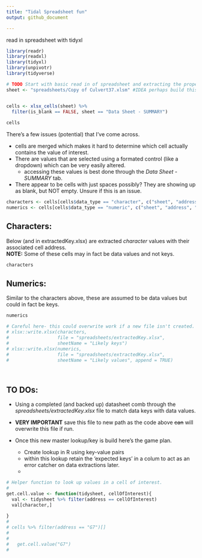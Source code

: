 ```yaml
---
title: "Tidal Spreadsheet fun"
output: github_document

---
```


read in spreadsheet with tidyxl

```r

library(readr)
library(readxl)
library(tidyxl)
library(unpivotr)
library(tidyverse)

```

```r

# TODO Start with basic read in of spreadsheet and extracting the proper cells.
sheet <- "spreadsheets/Copy of Culvert37.xlsm" #IDEA perhaps build this as a shiny gadget to allow for pushing onto the web for others?


cells <- xlsx_cells(sheet) %>% 
  filter(is_blank == FALSE, sheet == "Data Sheet - SUMMARY") 
  
cells

```
There's a few issues (potential) that I've come across.  

* cells are merged which makes it hard to determine which cell actually contains the value of interest.  
* There are values that are selected using a formated control (like a dropdown) which can be very easily altered.  
  + accessing these values is best done through the *Data Sheet - SUMMARY* tab.  
* There appear to be cells with just spaces possibly? They are showing up as blank, but NOT empty. Unsure if this is an issue.

```r
characters <- cells[cells$data_type == "character", c("sheet", "address", "character")]
numerics <- cells[cells$data_type == "numeric", c("sheet", "address", "numeric")]

```
## Characters:
Below (and in extractedKey.xlsx) are extracted *character* values with their associated cell address.  
**NOTE:** Some of these cells may in fact be data values and not keys.  

```r
characters
```

## Numerics:
Similar to the characters above, these are assumed to be data values but could in fact be keys.  
```r
numerics
```

```r
# Careful here- this could overwrite work if a new file isn't created.
# xlsx::write.xlsx(characters, 
#                  file = "spreadsheets/extractedKey.xlsx", 
#                  sheetName = "Likely keys") 
# xlsx::write.xlsx(numerics, 
#                  file = "spreadsheets/extractedKey.xlsx", 
#                  sheetName = "Likely values", append = TRUE)

  
```

## TO DOs:  
* Using a completed (and backed up) datasheet comb through the *spreadsheets/extractedKey.xlsx* file to match data keys with data values.   

* **VERY IMPORTANT** save this file to new path as the code above ~~can~~ will overwrite this file if run.  

* Once this new master lookup/key is build here's the game plan.  
  + Create lookup in R using key-value pairs  
  + within this lookup retain the 'expected keys' in a colum to act as an error catcher on data extractions later.  
  + 

```r

# Helper function to look up values in a cell of interest.
# 
get.cell.value <- function(tidysheet, cellOfInterest){
  val <- tidysheet %>% filter(address == cellOfInterest)
  val[character,]
  
}
# 
# cells %>% filter(address == "G7")[]
#   
#   
#   get.cell.value("G7")
#   
```



